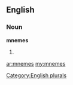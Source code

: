 ==English==

===Noun===
'''mnemes'''

# {{plural of|[[mneme]]}}

[[Category:English plurals]]

[[ar:mnemes]]
[[my:mnemes]]
